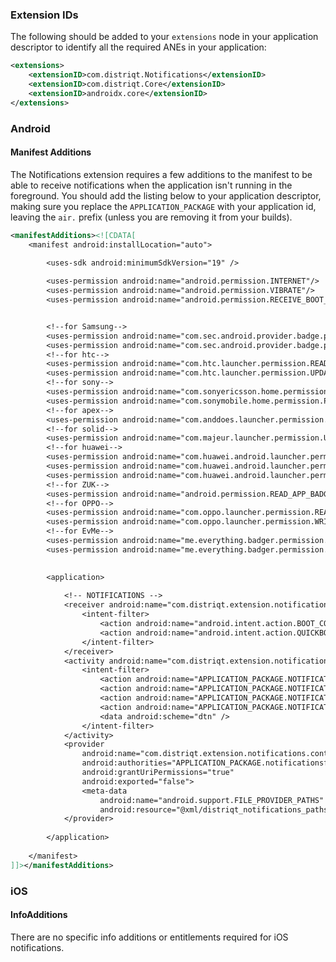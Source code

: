 
### Extension IDs

The following should be added to your `extensions` node in your application descriptor to identify all the required ANEs in your application:

```xml
<extensions>
    <extensionID>com.distriqt.Notifications</extensionID>
    <extensionID>com.distriqt.Core</extensionID>
    <extensionID>androidx.core</extensionID>
</extensions>
```



### Android

#### Manifest Additions

The Notifications extension requires a few additions to the manifest to be able to receive notifications when the application isn't running in the foreground. You should add the listing below to your application descriptor, making sure you replace the `APPLICATION_PACKAGE` with your application id, leaving the `air.` prefix (unless you are removing it from your builds).


```xml
<manifestAdditions><![CDATA[
	<manifest android:installLocation="auto">

		<uses-sdk android:minimumSdkVersion="19" />
		
		<uses-permission android:name="android.permission.INTERNET"/>
		<uses-permission android:name="android.permission.VIBRATE"/>
		<uses-permission android:name="android.permission.RECEIVE_BOOT_COMPLETED" />


		<!--for Samsung-->
		<uses-permission android:name="com.sec.android.provider.badge.permission.READ"/>
		<uses-permission android:name="com.sec.android.provider.badge.permission.WRITE"/>
		<!--for htc-->
		<uses-permission android:name="com.htc.launcher.permission.READ_SETTINGS"/>
		<uses-permission android:name="com.htc.launcher.permission.UPDATE_SHORTCUT"/>
		<!--for sony-->
		<uses-permission android:name="com.sonyericsson.home.permission.BROADCAST_BADGE"/>
		<uses-permission android:name="com.sonymobile.home.permission.PROVIDER_INSERT_BADGE"/>
		<!--for apex-->
		<uses-permission android:name="com.anddoes.launcher.permission.UPDATE_COUNT"/>
		<!--for solid-->
		<uses-permission android:name="com.majeur.launcher.permission.UPDATE_BADGE"/>
		<!--for huawei-->
		<uses-permission android:name="com.huawei.android.launcher.permission.CHANGE_BADGE"/>
		<uses-permission android:name="com.huawei.android.launcher.permission.READ_SETTINGS"/>
		<uses-permission android:name="com.huawei.android.launcher.permission.WRITE_SETTINGS"/>
		<!--for ZUK-->
		<uses-permission android:name="android.permission.READ_APP_BADGE"/>
		<!--for OPPO-->
		<uses-permission android:name="com.oppo.launcher.permission.READ_SETTINGS"/>
		<uses-permission android:name="com.oppo.launcher.permission.WRITE_SETTINGS"/>
		<!--for EvMe-->
		<uses-permission android:name="me.everything.badger.permission.BADGE_COUNT_READ"/>
		<uses-permission android:name="me.everything.badger.permission.BADGE_COUNT_WRITE"/>
		

		<application>
		
			<!-- NOTIFICATIONS -->
			<receiver android:name="com.distriqt.extension.notifications.notifications.receivers.NotificationReceiver" android:exported="false">
				<intent-filter>
					<action android:name="android.intent.action.BOOT_COMPLETED" />
					<action android:name="android.intent.action.QUICKBOOT_POWERON" />
				</intent-filter>
			</receiver>
			<activity android:name="com.distriqt.extension.notifications.notifications.NotificationActivity" android:theme="@android:style/Theme.Translucent.NoTitleBar" android:exported="false">
				<intent-filter>
					<action android:name="APPLICATION_PACKAGE.NOTIFICATION_SELECTED" />
					<action android:name="APPLICATION_PACKAGE.NOTIFICATION_DELETED" />
					<action android:name="APPLICATION_PACKAGE.NOTIFICATION_ACTION" />
					<action android:name="APPLICATION_PACKAGE.NOTIFICATION_DELAYED" />
					<data android:scheme="dtn" />
				</intent-filter>
			</activity>
			<provider
				android:name="com.distriqt.extension.notifications.content.FileProvider"
				android:authorities="APPLICATION_PACKAGE.notificationsfileprovider"
				android:grantUriPermissions="true"
				android:exported="false">
				<meta-data 
					android:name="android.support.FILE_PROVIDER_PATHS" 
					android:resource="@xml/distriqt_notifications_paths" />
			</provider>
			
		</application>
		
	</manifest>
]]></manifestAdditions>
```



### iOS

#### InfoAdditions

There are no specific info additions or entitlements required for iOS notifications.

